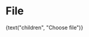 
<Meta title="Objects/Form/File" component={File} />

# File

<Preview>
  <Story name="default">
    <File
      id={text("id", "id")}
      name={text("name", "name")}
      multipleCaption={text("multipleCaption", "multipleCaption")}
    >
      {text("children", "Choose file")}
    </File>
  </Story>
</Preview>
